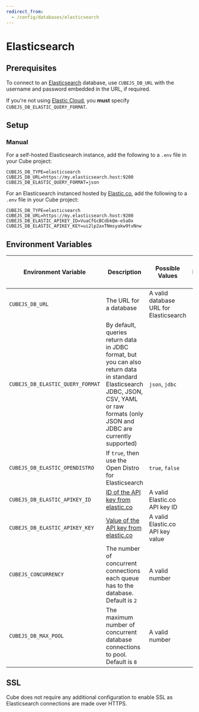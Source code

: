 ```yaml
---
redirect_from:
  - /config/databases/elasticsearch
---
```


# Elasticsearch

<CommunitySupportedDriver dataSource="Elasticsearch" />

## Prerequisites

To connect to an [Elasticsearch][elasticsearch] database, use `CUBEJS_DB_URL`
with the username and password embedded in the URL, if required.

<WarningBox>

If you're not using [Elastic Cloud][elastic-cloud], you **must** specify
`CUBEJS_DB_ELASTIC_QUERY_FORMAT`.

</WarningBox>

## Setup

### Manual

For a self-hosted Elasticsearch instance, add the following to a `.env` file in
your Cube project:

```dotenv
CUBEJS_DB_TYPE=elasticsearch
CUBEJS_DB_URL=https://my.elasticsearch.host:9200
CUBEJS_DB_ELASTIC_QUERY_FORMAT=json
```

For an Elasticsearch instanced hosted by [Elastic.co][elastic-co], add the
following to a `.env` file in your Cube project:

```dotenv
CUBEJS_DB_TYPE=elasticsearch
CUBEJS_DB_URL=https://my.elasticsearch.host:9200
CUBEJS_DB_ELASTIC_APIKEY_ID=VuaCfGcBCdbkQm-e5aOx
CUBEJS_DB_ELASTIC_APIKEY_KEY=ui2lp2axTNmsyakw9tvNnw
```

## Environment Variables

| Environment Variable             | Description                                                                                                                                                                              | Possible Values                        | Required | [Supports multiple data sources?][ref-config-multiple-ds-decorating-env] |
| -------------------------------- | ---------------------------------------------------------------------------------------------------------------------------------------------------------------------------------------- | -------------------------------------- | :------: | :----------------------------------------------------------------------: |
| `CUBEJS_DB_URL`                  | The URL for a database                                                                                                                                                                   | A valid database URL for Elasticsearch |    ✅    |                                    ✅                                    |
| `CUBEJS_DB_ELASTIC_QUERY_FORMAT` | By default, queries return data in JDBC format, but you can also return data in standard Elasticsearch JDBC, JSON, CSV, YAML or raw formats (only JSON and JDBC are currently supported) | `json`, `jdbc`                         |    ❌    |                                    ✅                                    |
| `CUBEJS_DB_ELASTIC_OPENDISTRO`   | If `true`, then use the Open Distro for Elasticsearch                                                                                                                                    | `true`, `false`                        |    ❌    |                                    ✅                                    |
| `CUBEJS_DB_ELASTIC_APIKEY_ID`    | [ID of the API key from elastic.co][elastic-docs-api-keys]                                                                                                                               | A valid Elastic.co API key ID          |    ❌    |                                    ✅                                    |
| `CUBEJS_DB_ELASTIC_APIKEY_KEY`   | [Value of the API key from elastic.co][elastic-docs-api-keys]                                                                                                                            | A valid Elastic.co API key value       |    ❌    |                                    ✅                                    |
| `CUBEJS_CONCURRENCY`             | The number of concurrent connections each queue has to the database. Default is `2`                                                                                                      | A valid number                         |    ❌    |                                    ✅                                    |
| `CUBEJS_DB_MAX_POOL`             | The maximum number of concurrent database connections to pool. Default is `8`                                                                                                            | A valid number                         |    ❌    |                                    ✅                                    |

## SSL

Cube does not require any additional configuration to enable SSL as
Elasticsearch connections are made over HTTPS.

[elastic-co]: https://elastic.co/
[elastic-cloud]: https://cloud.elastic.co/
[elasticsearch]: https://www.elastic.co/elasticsearch/
[elastic-docs-api-keys]:
  https://www.elastic.co/guide/en/kibana/master/api-keys.html#create-api-key
[ref-config-multiple-ds-decorating-env]:
  /product/configuration/advanced/multiple-data-sources#configuring-data-sources-with-environment-variables-decorated-environment-variables
